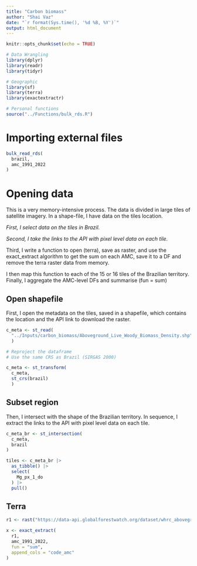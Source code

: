```yaml
---
title: "Carbon biomass"
author: "Shai Vaz"
date: "`r format(Sys.time(), '%d %B, %Y')`"
output: html_document
---
```


```r
knitr::opts_chunk$set(echo = TRUE)
```

```r
# Data Wrangling
library(dplyr)
library(readr)
library(tidyr)

# Geographic
library(sf)
library(terra)
library(exactextractr)

# Personal functions
source("../Functions/bulk_rds.R")
```

# Importing external files

```r
bulk_read_rds(
  brazil,
  amc_1991_2022
)
```


# Opening data

This is a very memory-intensive process. The data is divided in large tiles of satellite imagery. In a shape-file, I have data on the tiles location. 

*First, I select data on the tiles in Brazil.*

*Second, I take the links to the API with pixel level data on each tile.*

Third, I write a function to open (terra), save as raster, and use the exact_extract algorithm to get the sum on each AMC, save it to a DF and remove the terra raster data from memory.

I then map this function to each of the 15 or 16 tiles of the Brazilian territory.
Finally, I aggregate the AMC-level DFs and summarise (fun = sum)

## Open shapefile

First, I open the metadata on the tiles, saved in a shapefile, which contains the location and the API link to download the raster.

```r
c_meta <- st_read(
  "../Inputs/carbon_biomass/Aboveground_Live_Woody_Biomass_Density.shp"
  ) 

# Reproject the dataframe
# Use the same CRS as Brazil (SIRGAS 2000) 

c_meta <- st_transform(
  c_meta,
  st_crs(brazil)
  )
```

## Subset region

Then, I intersect with the shape of the Brazilian territory. In sequence, I extract the links to the API with pixel level data on each tile.

```r
c_meta_br <- st_intersection(
  c_meta,
  brazil
)

tiles <- c_meta_br |>
  as_tibble() |> 
  select(
    Mg_px_1_do
  ) |> 
  pull()
```

## Terra

```r
r1 <- rast("https://data-api.globalforestwatch.org/dataset/whrc_aboveground_woody_biomass_stock_2000/v1.4/download/geotiff?grid=10/40000&tile_id=00N_040W&pixel_meaning=Mg_px-1&x-api-key=2d60cd88-8348-4c0f-a6d5-bd9adb585a8c")
```

```r
x <- exact_extract(
  r1,
  amc_1991_2022,
  fun = "sum",
  append_cols = "code_amc"
)
```

```r

```


